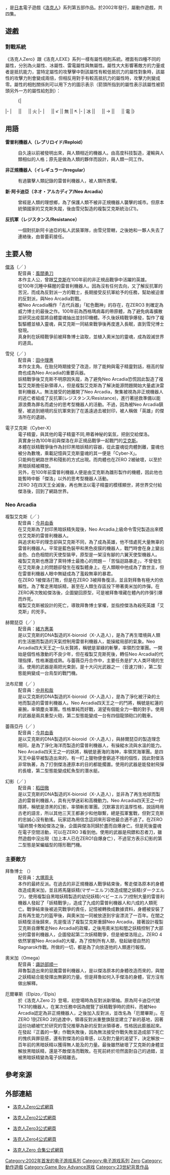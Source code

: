 {{NoteTA
|1=zh-cn:杰洛; zh-tw:傑洛; zh-hk:阿零
|G1=Games 
}}
{{Multiple issues|
{{Expand language|1=en|time=2021-08-19T15:25:28+00:00}}
{{Unreferenced|time=2021-08-19T15:25:28+00:00}}
}}
{{Infobox VG series
| title                  = 洛克人Zero
| japanese               = ロックマンゼロ
| english                = Mega Man Zero
| image                  = 
| caption                = 
| genre                  = [[平台遊戲|平台動作]]
| developer              = [[Inti_Creates|Inti Creates]]
| publisher              = 卡普空
| creator                = [[稻船敬二|稻船敬二]]
| writer                 = 
| artist                 = 
| composer               = 
| platforms               = [[Game_Boy_Advance|Game Boy Advance]]、[[任天堂DS|任天堂DS]]
| first release version  = [[洛克人Zero_(游戏)|洛克人Zero]]
| first release date     = 2002年4月26日
| latest release version = 洛克人Zero & ZX 雙雄合集
| latest release date    = 2020年2月27日
| spinoffs               = 
}}
{{Vgsname|洛克人Zero系列|ja=ロックマンゼロ，Rockman Zero|en=Mega Man Zero|aka=洛克人零系列、洛克人Z系列}}，是[[日本|日本]]電子遊戲《[[洛克人|洛克人]]》系列第五部作品。於2002年發行，屬動作遊戲，共四集。

== 遊戲 ==

=== 對戰系統 ===

《洛克人Zero》跟《洛克人EXE》系列一樣有屬性相剋系統。裡面有四種不同的屬性，分別為火屬性、冰屬性、雷電屬性與無屬性。屬性大大影響著敵方的力量或者是抵抗能力，當特定屬性的攻擊擊中對該屬性有較低抵抗力的屬性對象時，該屬性的攻擊力則會變成兩倍，但相反用對手有較高抵抗力的屬性時，攻擊力則變成零。屬性的相剋關係則可以用下方的圖示表示（箭頭所指到的屬性表示該屬性被箭頭另外一方的屬性給剋到）：

:{|
|-
| 　 || 　 || 火
|-
| 　 || ↙ || 無 || ↖
|-
| 冰 || 　 || → || 　 || 電
|}

== 用語 ==
'''雷普利機器人（レプリロイド/Reploid）'''
:自久遠以前被發明出來，與人類相近的機器人。由高度科技製造，灌輸與人類相似的人格；原先是做為人類的夥伴而設計，與人類一同工作。

'''非正規機器人（イレギュラー/Irregular）'''
:有過襲擊人類記錄的雷普利機器人，被人類所畏懼。

'''新·阿卡迪亞（ネオ・アルカディア/Neo Arcadia）'''
:曾經是人類的理想鄉，為了保護人類不被非正規機器人襲擊的城市。但原本統領國家的艾克斯失蹤，後由雪兒製造的複製艾克斯統治(Z1)。

'''反抗軍（レジスタンス/Resistance）'''
:一個對抗新阿卡迪亞的私人武裝軍隊，由雪兒管轄，之後她和一夥人失去了連絡後，由普蕾莉接任。

== 主要人物 ==

; [[傑洛|傑洛]]（{{lang|ja|ゼロ}}╱ {{lang|en|Zero}}）
: 配音員：[[風間勇刀|風間勇刀]]
: 本作主人公，曾跟[[艾克斯_(洛克人)|艾克斯]]在100年前的非正規品戰爭中活躍的英雄。
: 從100年沉睡中蘇醒的雷普利機器人。因為沒有任何去向，又了解反抗軍的苦況，而成為反對派一方的戰士，長期接受反抗軍給予的任務，幫助被迫害的反對派，與Neo Arcadia對戰。
: 被Neo Arcadia稱作「古代兵器」「紅色戰神」的存在，在ZERO3 則確定為威力博士的最後之作。100年前為西格瑪病毒的帶原體，為了避免病毒擴散並研究出疫苗將自體靈魂抽出並封印機體。不久後妖精戰爭爆發，製作了複製驅體並植入靈魂，與艾克斯一同結束戰爭後再度進入長眠，直到雪兒博士發現。
: 真身則在妖精戰爭前被拜魯博士盜取，並植入奧米加的靈魂，成為毀滅世界的道具。

; 雪兒（{{lang|ja|シエル}}╱ {{lang|en|Ciel}}）
: 配音員：[[田中理惠_(聲優)|田中理惠]]
: 本作女主角。在胎兒時期接受了改造，除了能夠與電子精靈對話，極高的智商也成為Neo Arcadia的重要兵器。
: 妖精戰爭後艾克斯不明原因失蹤，為了避免Neo Arcadia恐慌因此製造了複製艾克斯擔任新領導人，但是複製艾克斯為了解決能源問題開始大量處決雷普利機器人。無法接受的她離開了Neo Arcadia，聚集被視為非正規機器人的逃亡者組成了反抗軍(レジスタンス/Resistance)，進行著拯救準備以能源浪費為罪名而處分的思考型機器人的活動。不過，因為被Neo Arcadia鎮壓，被追到絕境的反抗軍來到了在遙遠過去被封印，被人稱做「英雄」的傑洛所在的遺跡。

; 電子艾克斯（Cyber-X）
: 電子精靈，與其他的電子精靈不同,帶着神秘的氣氛，把劍交給傑洛。
: 真實身分為100年前與傑洛在非正規品戰爭一起戰鬥的[[艾克斯_(洛克人)|艾克斯]]。
: 本體在妖精戰爭後作為封印黑暗妖精的容器，從此靈魂從肉體剝離，靈魂也被分為數塊，乘載記憶與艾克斯靈魂的其一便是「Cyber-X」。
: 只能夠在網路世界和殘影的方式出現。而肉體也在ZERO 2被破壞，以至於黑暗妖精被釋放。
: 另外，在100年前雷普利機器人便是由艾克斯為雛形製作的機體，因此他也能暫時中斷「傑洛」以外的思考型機器人活動。
: ZERO 3在四天王全滅後，再也無法以電子精靈的模樣顯世，將世界交付給傑洛後，回到了網路世界。

=== Neo Arcadia ===

; 複製艾克斯（{{lang|ja|コピーエックス}}╱ {{lang|en|COPY X}}）
: 配音員：[[今井由香|今井由香]]
: 在艾克斯為了封印黑暗妖精失蹤後，Neo Arcadia上級命令雪兒製造出來模仿艾克斯的雷普利機器人。
: 與追求和平的理念卻與艾克斯不同，為了成為英雄，他不惜處死大量無辜的雷普利機器人。平常是藍色裝甲和黑色皮膜的機器人，戰鬥時會在身上變出金色、白色相間的天使型裝甲，原型是一架沒有腳的六翼天使型機器人。
: 複製艾克斯也應證了萊特博士最擔心的問題－「苦惱迴路暴走」，不曾發生在艾克斯身上的問題卻發生在複製體身上。在人類眼中他成為了救世主，但在雷普利機器人眼中無疑成為了濫殺無辜的暴君。
: 在ZERO 1被傑洛打敗，但是在ZERO 3被拜魯復活，並且對拜魯有極大的依賴性。為了奪走黑暗妖精，甚至在人類生存區投下帶著奧米加的炸彈。在ZERO再次敗給傑洛後，企圖變回原型，可是被拜魯埋藏在體內的炸彈引爆而炸死。
: 複製艾克斯被設計的死亡，導致拜魯博士掌權，並指控傑洛為殺死英雄「艾克斯」的兇手。

; 赫爾琵亞（{{lang|ja|ハルピュイア}}╱ {{lang|en|Harpuia}}）
: 配音員：[[緒方惠美|緒方惠美]]
: 是以艾克斯的DNA製造的X-bioroid（X-人造人），是為了再生環境與人類的生活圈而製造的天氣控制用雷普利機器人，能操縱局部的氣象。Neo Arcadia四大天王之一队长賢將，稱號是翠綠的斬擊，率領烈空軍團。一開始是個性格激動的不良少年，但在複製艾克斯死後，轉任Neo Arcadia的代理指揮，性格漸趨成熟。与蕾薇亞丹合作中，主要任务是扩大人类环境的生活。使用的武器是兩把光束劍，是十大闪光武器之一（音速刀锋），第二型態能夠變成一台鳥型的戰鬥機。

; 法布尼爾（{{lang|ja|ファーブニル}}╱ {{lang|en|Fefnir}}）
: 配音員：[[中井和哉|中井和哉]]
: 是以艾克斯的DNA製造的X-bioroid（X-人造人），是為了淨化被汙染的土地而製造的雷普利機器人。Neo Arcadia四天王之一的鬥將，稱號是紅蓮的豪腕，率領塵炎軍團。性格單純而好戰，渴望有個能全力一戰的對手。使用的武器是兩具重型火砲，第二型態能變成一台有四個龍頭砲口的戰車。

; 蕾薇亞丹（{{lang|ja|レヴィアタン}}╱ {{lang|en|Leviathan}}）
: 配音員：[[今井由香|今井由香]]
: 是以艾克斯的DNA製造的X-bioroid（X-人造人），與赫爾琵亞的製造理念相同，是為了淨化海洋而製造的雷普利機器人，有操縱水流與水溫的能力。Neo Arcadia四天王之一的妖將，稱號是蒼海的海神，率領冥海軍團。是四天王中最早被製造出來的，有一盯上獵物便會窮追不捨的個性，因此對傑洛非常執著，為了打倒傑洛連原本的目的都能擱置。使用的武器是能發射飛彈的長槍，第二型態能變成魟魚型的潛水艇。

; 幻影（{{lang|ja|ファントム}}╱ {{lang|en|Phantom}}）
: 配音員：[[稻田徹|稻田徹]]
: 是以艾克斯的DNA製造的X-bioroid（X-人造人），並非為了再生地球而製造的雷普利機器人，具有光學迷彩和高機動力。Neo Arcadia四天王之一的隱將，稱號是漆黑的幻影，率領斬影軍團。沉默寡言的溫厚性格，說話時用古老的語言，所以其他三天王都甚少和他聯繫，總是孤軍奮戰，但對艾克斯的忠誠心沒有動搖。玩家認為用信念這詞來形容他最合適不過了。在ZERO 1最終關卡敗給傑洛之後，企圖與傑洛同歸於盡而自爆身亡。但是死後靈魂在電子空間活動，可以在ZERO 3看到他。使用的武器是飛鏢和忍者刀，雖然遊戲中沒出現（加上本人已在ZERO1自爆身亡），不過官方表示幻影的第二型態是架蝙蝠型的隱形戰鬥機。

=== 主要敵方 ===

; 拜魯博士 （{{lang|ja|Dr.バイル}}）
: 配音員：[[大塚周夫|大塚周夫]]
: 本作的最終反派。在過去的非正規機器人戰爭結束後，奪走傑洛原本的身體改造成奧米加，並且將馬薩妖精(マザーエルフ)改造成闇之妖精(ダークエルフ)，使用複製自黑暗妖精製造的幼兒妖精(ベビーエルフ)控制大量的雷普利機器人發起了「妖精戰爭」，造成了九成的雷普利機器人和六成的人類死亡。戰爭結束後被追究戰爭的責任，記憶被轉換成數據資料，身體被安裝了具有再生能力的盔甲後，與奧米加一同被放逐到宇宙漂流了一百年。在闇之妖精復活後歸來，先是復活了複製艾克斯重歸Neo Arcadia，接著設計複製艾克斯自爆奪走Neo Arcadia的政權，之後用奧米加和闇之妖精控制了大部分的雷普利機器人，企圖發起第二次妖精戰爭，但是被傑洛阻止。ZERO 4依然掌握Neo Arcadia的大權，為了控制所有人類，發起破壞自然的Ragnarok作戰。所做的一切，都是為了向放逐他的人類進行報復。

; 奧米加（Omega）
: 配音員：[[諏訪部順一|諏訪部順一]]
:拜魯製造出來的惡魔雷普利機器人，是以傑洛原本的身體改造而來的，與闇之妖精結合能發揮出無窮的力量。但是拜魯如何入手傑洛的身體，官方沒有做出解釋。

; 厄爾畢斯（Elpizo／Elpis）
: 於《洛克人Zero 2》登場，初登場時為反對派新領袖。原為阿卡迪亞代號TK31的機器人，在某次任務中因為閱覽了妖精戰爭時的資料，而被Neo Arcadia認定為非正規機器人，之後加入反對派，並改名為「厄爾畢斯」。在ZERO 1到ZERO 2的過渡中，領導反對派重整旗鼓並建立了新的基地，因著這份功績被忙於研究的雪兒推舉為新的反對派領導者，性格因此膨脹起來。
: 在發起『正義的一擊』作戰失敗後，因為無法接受作戰失敗並造成部下死亡的愧疚與罪惡感，還有對傑洛的自卑感，以及對力量的渴望下，決定解放一百年前的黑暗妖精以獲得無人能及的力量。最後雖然破壞了艾克斯的身體並解放黑暗妖精，還是不敵傑洛而戰敗。在死前終於坦然面對自己的過錯，並被黑暗妖精變為電子妖精離去。

== 參考來源 ==
{{Reflist|}}

== 外部連結 ==

* {{ja}}[https://web.archive.org/web/20111230055443/http://www.capcom.co.jp/rockmanzero1/ 洛克人Zero公式網頁]
* {{ja}}[https://web.archive.org/web/20100722223823/http://www.capcom.co.jp/rockmanzero2/ 洛克人Zero2公式網頁]
* {{ja}}[https://web.archive.org/web/20120307025540/http://www.capcom.co.jp/rockmanzero3/ 洛克人Zero3公式網頁]
* {{ja}}[https://web.archive.org/web/20140423050804/http://www.capcom.co.jp/rockmanzero4/ 洛克人Zero4公式網頁]
* {{ja}}[https://web.archive.org/web/20100524220633/http://www.capcom.co.jp/rockman/zero/ 洛克人Zero 合集公式網頁]

{{洛克人}}

{{DEFAULTSORT:Rockman Zero Series}}
[[Category:2002年首发的电子游戏系列|Category:2002年首发的电子游戏系列]]
[[Category:电子游戏系列|Category:电子游戏系列]]
[[Category:洛克人Zero系列|Zero]]
[[Category:動作遊戲|Category:動作遊戲]]
[[Category:Game_Boy_Advance游戏|Category:Game Boy Advance游戏]]
[[Category:23世紀背景作品|Category:23世紀背景作品]]